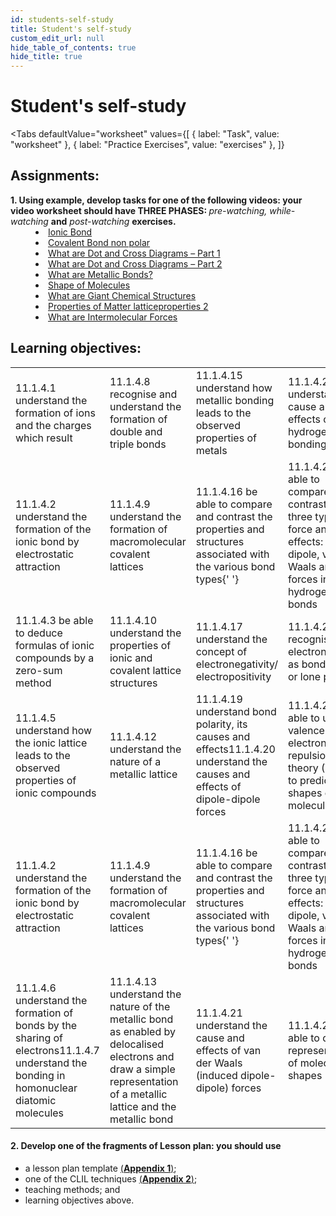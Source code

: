 ```yaml
---
id: students-self-study
title: Student's self-study
custom_edit_url: null
hide_table_of_contents: true
hide_title: true
---
```



<Theme bonding />

# Student's self-study

<Tabs
  defaultValue="worksheet"
  values={[
    { label: "Task", value: "worksheet" },
    { label: "Practice Exercises", value: "exercises" },
  ]}
>

<TabItem value="worksheet">

## Assignments:

<dl>
  <dt>
    <strong>
      1. Using example, develop tasks for one of the following videos: your
      video worksheet should have THREE PHASES:
    </strong>
    <em> pre-watching, while-watching</em> <strong>and</strong> <em>
      post-watching
    </em> <strong>exercises.</strong>
  </dt>
  <dd>
    <li>
      <a href='https://www.youtube.com/watch?v=zpaHPXVR8WU'>Ionic Bond</a>
    </li>
    <li>
      <a href='https://www.youtube.com/watch?v=h24UmH38_LI'>
        Covalent Bond non polar
      </a>
    </li>
    <li>
      <a href='https://youtu.be/7tHM-40iK7E'>
        What are Dot and Cross Diagrams – Part 1
      </a>
    </li>
    <li>
      <a href='https://www.youtube.com/watch?v=QzytnZY67J8&list=PLW0gavSzhMlReKGMVfUt6YuNQsO0bqSMV&index=44'>
        What are Dot and Cross Diagrams – Part 2
      </a>
    </li>
    <li>
      <a href='https://www.youtube.com/watch?v=S08qdOTd0w0'>
        What are Metallic Bonds?
      </a>
    </li>
    <li>
      <a href='https://www.youtube.com/watch?v=hnTXQAANyJY'>
        Shape of Molecules
      </a>
    </li>
    <li>
      <a href='https://www.youtube.com/watch?v=FKTsQOpLwdE'>
        What are Giant Chemical Structures
      </a>
    </li>
    <li>
      <a href='https://www.youtube.com/watch?v=-s9AggUNmbw'>
        Properties of Matter latticeproperties 2
      </a>
    </li>
    <li>
      <a href='https://www.youtube.com/watch?v=9YwdeEDrfPI'>
        What are Intermolecular Forces
      </a>
    </li>
  </dd>
</dl>

## Learning objectives:

<table>
  <tr>
    <td>
      11.1.4.1 understand the formation of ions and the charges which result
    </td>
    <td>
      11.1.4.8 recognise and understand the formation of double and triple bonds
    </td>
    <td>
      11.1.4.15 understand how metallic bonding leads to the observed properties
      of metals
    </td>
    <td>11.1.4.22 understand the cause and effects of hydrogen bonding</td>
  </tr>
  <tr>
    <td>
      11.1.4.2 understand the formation of the ionic bond by electrostatic
      attraction
    </td>
    <td>
      11.1.4.9 understand the formation of macromolecular covalent lattices
    </td>
    <td>
      11.1.4.16 be able to compare and contrast the properties and structures
      associated with the various bond types{' '}
    </td>
    <td>
      11.1.4.23 be able to compare and contrast the three types of force and
      their effects: dipole-dipole, van der Waals and the forces in hydrogen
      bonds
    </td>
  </tr>
  <tr>
    <td>
      11.1.4.3 be able to deduce formulas of ionic compounds by a zero-sum
      method
    </td>
    <td>
      11.1.4.10 understand the properties of ionic and covalent lattice
      structures
    </td>
    <td>
      11.1.4.17 understand the concept of electronegativity/ electropositivity
    </td>
    <td>11.1.4.24 recognise electron pairs as bond pairs or lone pairs</td>
  </tr>
  <tr>
    <td>
      11.1.4.5 understand how the ionic lattice leads to the observed properties
      of ionic compounds
    </td>
    <td>11.1.4.12 understand the nature of a metallic lattice</td>
    <td>
      11.1.4.19 understand bond polarity, its causes and effects11.1.4.20
      understand the causes and effects of dipole-dipole forces
    </td>
    <td>
      11.1.4.26 be able to use valence shell electron pair repulsion theory
      (VSEPR) to predict the shapes of molecules
    </td>
  </tr>
  <tr>
    <td>
      11.1.4.2 understand the formation of the ionic bond by electrostatic
      attraction
    </td>
    <td>
      11.1.4.9 understand the formation of macromolecular covalent lattices
    </td>
    <td>
      11.1.4.16 be able to compare and contrast the properties and structures
      associated with the various bond types{' '}
    </td>
    <td>
      11.1.4.23 be able to compare and contrast the three types of force and
      their effects: dipole-dipole, van der Waals and the forces in hydrogen
      bonds
    </td>
  </tr>
  <tr>
    <td>
      11.1.4.6 understand the formation of bonds by the sharing of
      electrons11.1.4.7 understand the bonding in homonuclear diatomic molecules
    </td>
    <td>
      11.1.4.13 understand the nature of the metallic bond as enabled by
      delocalised electrons and draw a simple representation of a metallic
      lattice and the metallic bond
    </td>
    <td>
      11.1.4.21 understand the cause and effects of van der Waals (induced
      dipole-dipole) forces
    </td>
    <td>11.1.4.27 be able to draw representations of molecular shapes</td>
  </tr>
</table>

#### 2. Develop one of the fragments of Lesson plan: you should use

- a lesson plan template [(**Appendix 1**)](../appendix/1);
- one of the CLIL techniques [(**Appendix 2**)](../appendix/2);
- teaching methods; and
- learning objectives above.

</TabItem>

<TabItem value="exercises">
  <Frame src="https://learningapps.org/watch?v=p0dn6ihmn21" height="480px" />
</TabItem>

</Tabs>

